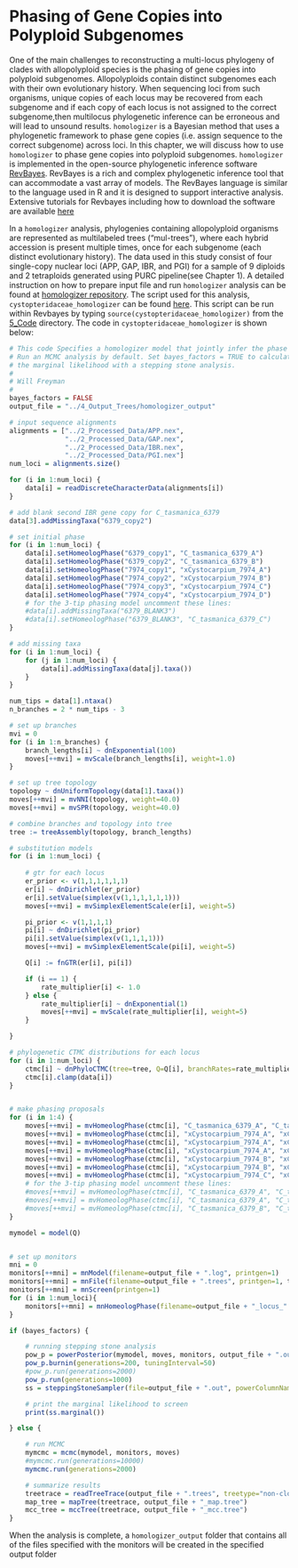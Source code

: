 # Phasing of Gene Copies into Polyploid Subgenomes {#phasing-design}

One of the main challenges to reconstructing a multi-locus phylogeny of clades with allopolyploid species is the phasing of  gene copies into polyploid subgenomes.  Allopolyploids contain distinct subgenomes each with their own evolutionary
history. When sequencing loci from such organisms, unique copies of each locus may be recovered from each subgenome and if each copy of each locus is not assigned to the correct subgenome,then multilocus phylogenetic inference can be erroneous and will lead to unsound results. `homologizer` is a Bayesian method that uses a phylogenetic framework to phase gene copies (i.e. assign sequence to the correct subgenome) across loci. In this chapter, we will discuss how to use `homologizer` to phase gene copies into polyploid subgenomes. `homologizer` is implemented in the open-source phylogenetic inference software [RevBayes](http://revbayes.com). RevBayes is a rich and complex phylogenetic inference tool that can accommodate a vast array of models. The RevBayes language is similar to the language used in R and it is designed to support interactive analysis. Extensive tutorials for Revbayes including how to download the software are available [here](http://revbayes.com)

In a `homologizer` analysis, phylogenies containing allopolyploid organisms are represented as multilabeled trees (“mul-trees”), where each hybrid accession is present multiple times, once for each subgenome (each distinct evolutionary history). The data used in this study consist of four single-copy nuclear loci (APP, GAP, IBR, and PGI) for a sample of 9 diploids and 2 tetraploids generated using PURC pipeline(see Chapter 1). A detailed instruction on how to prepare input file and run `homologizer` analysis can be found at [homologizer repository](http://github.com/wf8/homologizer). The script used for this analysis, `cystopteridaceae_homologizer` can be found [here](https://github.com/Chinedum335/Semester_Project/tree/main/5_Code). This script can be run within Revbayes by typing `source(cystopteridaceae_homologizer)` from the [5_Code](https://github.com/Chinedum335/Semester_Project/tree/main/5_Code) directory. The code in `cystopteridaceae_homologizer` is shown below:

```r

# This code Specifies a homologizer model that jointly infer the phase and phylogeny.
# Run an MCMC analysis by default. Set bayes_factors = TRUE to calculate
# the marginal likelihood with a stepping stone analysis.
#
# Will Freyman
#
bayes_factors = FALSE
output_file = "../4_Output_Trees/homologizer_output"

# input sequence alignments
alignments = ["../2_Processed_Data/APP.nex",
              "../2_Processed_Data/GAP.nex",
              "../2_Processed_Data/IBR.nex",
              "../2_Processed_Data/PGI.nex"]
num_loci = alignments.size()

for (i in 1:num_loci) {
    data[i] = readDiscreteCharacterData(alignments[i])
}

# add blank second IBR gene copy for C_tasmanica_6379
data[3].addMissingTaxa("6379_copy2")

# set initial phase
for (i in 1:num_loci) {
    data[i].setHomeologPhase("6379_copy1", "C_tasmanica_6379_A")
    data[i].setHomeologPhase("6379_copy2", "C_tasmanica_6379_B")
    data[i].setHomeologPhase("7974_copy1", "xCystocarpium_7974_A")
    data[i].setHomeologPhase("7974_copy2", "xCystocarpium_7974_B")
    data[i].setHomeologPhase("7974_copy3", "xCystocarpium_7974_C")
    data[i].setHomeologPhase("7974_copy4", "xCystocarpium_7974_D")
    # for the 3-tip phasing model uncomment these lines:
    #data[i].addMissingTaxa("6379_BLANK3")
    #data[i].setHomeologPhase("6379_BLANK3", "C_tasmanica_6379_C")
}

# add missing taxa
for (i in 1:num_loci) {
    for (j in 1:num_loci) {
        data[i].addMissingTaxa(data[j].taxa())
    }
}

num_tips = data[1].ntaxa()
n_branches = 2 * num_tips - 3

# set up branches
mvi = 0
for (i in 1:n_branches) {
    branch_lengths[i] ~ dnExponential(100)
    moves[++mvi] = mvScale(branch_lengths[i], weight=1.0)
}

# set up tree topology
topology ~ dnUniformTopology(data[1].taxa())
moves[++mvi] = mvNNI(topology, weight=40.0)
moves[++mvi] = mvSPR(topology, weight=40.0)

# combine branches and topology into tree
tree := treeAssembly(topology, branch_lengths)

# substitution models
for (i in 1:num_loci) {
    
    # gtr for each locus
    er_prior <- v(1,1,1,1,1,1)
    er[i] ~ dnDirichlet(er_prior)
    er[i].setValue(simplex(v(1,1,1,1,1,1)))
    moves[++mvi] = mvSimplexElementScale(er[i], weight=5)

    pi_prior <- v(1,1,1,1)
    pi[i] ~ dnDirichlet(pi_prior)
    pi[i].setValue(simplex(v(1,1,1,1)))
    moves[++mvi] = mvSimplexElementScale(pi[i], weight=5)

    Q[i] := fnGTR(er[i], pi[i])

    if (i == 1) {
        rate_multiplier[i] <- 1.0
    } else {
        rate_multiplier[i] ~ dnExponential(1)
        moves[++mvi] = mvScale(rate_multiplier[i], weight=5)
    }

}

# phylogenetic CTMC distributions for each locus
for (i in 1:num_loci) {
    ctmc[i] ~ dnPhyloCTMC(tree=tree, Q=Q[i], branchRates=rate_multiplier[i], type="DNA")
    ctmc[i].clamp(data[i])  
}


# make phasing proposals
for (i in 1:4) {
    moves[++mvi] = mvHomeologPhase(ctmc[i], "C_tasmanica_6379_A", "C_tasmanica_6379_B", weight=2)
    moves[++mvi] = mvHomeologPhase(ctmc[i], "xCystocarpium_7974_A", "xCystocarpium_7974_B", weight=2)
    moves[++mvi] = mvHomeologPhase(ctmc[i], "xCystocarpium_7974_A", "xCystocarpium_7974_C", weight=2)
    moves[++mvi] = mvHomeologPhase(ctmc[i], "xCystocarpium_7974_A", "xCystocarpium_7974_D", weight=2)
    moves[++mvi] = mvHomeologPhase(ctmc[i], "xCystocarpium_7974_B", "xCystocarpium_7974_C", weight=2)
    moves[++mvi] = mvHomeologPhase(ctmc[i], "xCystocarpium_7974_B", "xCystocarpium_7974_D", weight=2)
    moves[++mvi] = mvHomeologPhase(ctmc[i], "xCystocarpium_7974_C", "xCystocarpium_7974_D", weight=2)
    # for the 3-tip phasing model uncomment these lines:
    #moves[++mvi] = mvHomeologPhase(ctmc[i], "C_tasmanica_6379_A", "C_tasmanica_6379_B", weight=2)
    #moves[++mvi] = mvHomeologPhase(ctmc[i], "C_tasmanica_6379_A", "C_tasmanica_6379_C", weight=2)
    #moves[++mvi] = mvHomeologPhase(ctmc[i], "C_tasmanica_6379_B", "C_tasmanica_6379_C", weight=2)
}

mymodel = model(Q)


# set up monitors
mni = 0
monitors[++mni] = mnModel(filename=output_file + ".log", printgen=1)
monitors[++mni] = mnFile(filename=output_file + ".trees", printgen=1, tree)
monitors[++mni] = mnScreen(printgen=1)
for (i in 1:num_loci){
    monitors[++mni] = mnHomeologPhase(filename=output_file + "_locus_" + i + "_phase.log", printgen=1, ctmc[i])
}

if (bayes_factors) {

    # running stepping stone analysis
    pow_p = powerPosterior(mymodel, moves, monitors, output_file + ".out", cats=50, sampleFreq=1) 
    pow_p.burnin(generations=200, tuningInterval=50)
    #pow_p.run(generations=2000)  
    pow_p.run(generations=1000)  
    ss = steppingStoneSampler(file=output_file + ".out", powerColumnName="power", likelihoodColumnName="likelihood")

    # print the marginal likelihood to screen
    print(ss.marginal())

} else {

    # run MCMC 
    mymcmc = mcmc(mymodel, monitors, moves)
    #mymcmc.run(generations=10000)
    mymcmc.run(generations=2000)

    # summarize results
    treetrace = readTreeTrace(output_file + ".trees", treetype="non-clock", burnin=0.25) 
    map_tree = mapTree(treetrace, output_file + "_map.tree")
    mcc_tree = mccTree(treetrace, output_file + "_mcc.tree")
}

```

When the analysis is complete, a `homologizer_output` folder that contains all of the files specified with the monitors will be created in the specified output folder